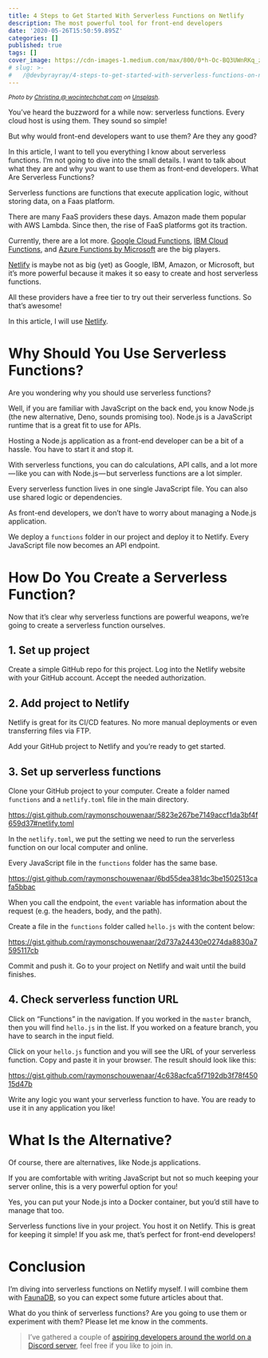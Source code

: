 ```yaml
---
title: 4 Steps to Get Started With Serverless Functions on Netlify
description: The most powerful tool for front-end developers
date: '2020-05-26T15:50:59.895Z'
categories: []
published: true
tags: []
cover_image: https://cdn-images-1.medium.com/max/800/0*h-Oc-BQ3UWnRKq_z
# slug: >-
#   /@devbyrayray/4-steps-to-get-started-with-serverless-functions-on-netlify-a6942bf071ca
---
```


<small class="credits">_Photo by [Christina @ wocintechchat.com](https://unsplash.com/@wocintechchat?utm_source=medium&utm_medium=referral) on [Unsplash](https://unsplash.com?utm_source=medium&utm_medium=referral)._</small>

You’ve heard the buzzword for a while now: serverless functions. Every cloud host is using them. They sound so simple!

But why would front-end developers want to use them? Are they any good?

In this article, I want to tell you everything I know about serverless functions. I’m not going to dive into the small details. I want to talk about what they are and why you want to use them as front-end developers.
What Are Serverless Functions?

Serverless functions are functions that execute application logic, without storing data, on a Faas platform.

There are many FaaS providers these days. Amazon made them popular with AWS Lambda. Since then, the rise of FaaS platforms got its traction.

Currently, there are a lot more. [Google Cloud Functions](https://cloud.google.com/functions), [IBM Cloud Functions](https://cloud.ibm.com/functions/), and [Azure Functions by Microsoft](https://azure.microsoft.com/en-ca/services/functions/) are the big players.

[Netlify](https://www.netlify.com/) is maybe not as big (yet) as Google, IBM, Amazon, or Microsoft, but it’s more powerful because it makes it so easy to create and host serverless functions.

All these providers have a free tier to try out their serverless functions. So that’s awesome!

In this article, I will use [Netlify](https://www.netlify.com/products/functions/).

# Why Should You Use Serverless Functions?

Are you wondering why you should use serverless functions?

Well, if you are familiar with JavaScript on the back end, you know Node.js (the new alternative, Deno, sounds promising too). Node.js is a JavaScript runtime that is a great fit to use for APIs.

Hosting a Node.js application as a front-end developer can be a bit of a hassle. You have to start it and stop it.

With serverless functions, you can do calculations, API calls, and a lot more — like you can with Node.js — but serverless functions are a lot simpler.

Every serverless function lives in one single JavaScript file. You can also use shared logic or dependencies.

As front-end developers, we don’t have to worry about managing a Node.js application.

We deploy a `functions` folder in our project and deploy it to Netlify. Every JavaScript file now becomes an API endpoint.

# How Do You Create a Serverless Function?

Now that it’s clear why serverless functions are powerful weapons, we’re going to create a serverless function ourselves.

## 1\. Set up project

Create a simple GitHub repo for this project. Log into the Netlify website with your GitHub account. Accept the needed authorization.

## 2\. Add project to Netlify

Netlify is great for its CI/CD features. No more manual deployments or even transferring files via FTP.

Add your GitHub project to Netlify and you’re ready to get started.

## 3\. Set up serverless functions

Clone your GitHub project to your computer. Create a folder named `functions` and a `netlify.toml` file in the main directory.

https://gist.github.com/raymonschouwenaar/5823e267be7149accf1da3bf4f659d37#netlify.toml

In the `netlify.toml`, we put the setting we need to run the serverless function on our local computer and online.

Every JavaScript file in the `functions` folder has the same base.

https://gist.github.com/raymonschouwenaar/6bd55dea381dc3be1502513cafa5bbac

When you call the endpoint, the `event` variable has information about the request (e.g. the headers, body, and the path).

Create a file in the `functions` folder called `hello.js` with the content below:

https://gist.github.com/raymonschouwenaar/2d737a24430e0274da8830a7595117cb

Commit and push it. Go to your project on Netlify and wait until the build finishes.

## 4\. Check serverless function URL

Click on “Functions” in the navigation. If you worked in the `master` branch, then you will find `hello.js` in the list. If you worked on a feature branch, you have to search in the input field.

Click on your `hello.js` function and you will see the URL of your serverless function. Copy and paste it in your browser. The result should look like this:

https://gist.github.com/raymonschouwenaar/4c638acfca5f7192db3f78f45015d47b

Write any logic you want your serverless function to have. You are ready to use it in any application you like!

# What Is the Alternative?

Of course, there are alternatives, like Node.js applications.

If you are comfortable with writing JavaScript but not so much keeping your server online, this is a very powerful option for you!

Yes, you can put your Node.js into a Docker container, but you’d still have to manage that too.

Serverless functions live in your project. You host it on Netlify. This is great for keeping it simple! If you ask me, that’s perfect for front-end developers!

# Conclusion

I’m diving into serverless functions on Netlify myself. I will combine them with [FaunaDB](https://fauna.com), so you can expect some future articles about that.

What do you think of serverless functions? Are you going to use them or experiment with them? Please let me know in the comments.

> I’ve gathered a couple of [aspiring developers around the world on a Discord server](https://mailchi.mp/fb82491d03f8/dev-by-rayray-discord-community), feel free if you like to join in.

